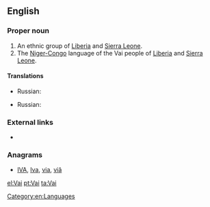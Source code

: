 {{also|vai|vải}}
==English==
{{wikipedia}}

===Proper noun===
{{en-proper noun}}

# An ethnic group of [[Liberia]] and [[Sierra Leone]].
# The [[Niger-Congo]] language of the Vai people of [[Liberia]] and [[Sierra Leone]].

====Translations====
{{trans-top|ethnic group}}
* Russian: {{t-|ru|ваи|tr=}}
{{trans-mid}}
{{trans-bottom}}

{{trans-top|language}}
* Russian: {{t-|ru|ваи|m|tr=}}
{{trans-mid}}
{{trans-bottom}}

===External links===
* {{ethnologue|code=vai}}

===Anagrams===
* [[IVA#English|IVA]], [[Iva#English|Iva]], [[via#English|via]], [[viâ#English|viâ]]

[[Category:en:Languages]]

[[el:Vai]]
[[pt:Vai]]
[[ta:Vai]]